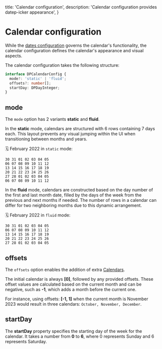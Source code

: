   title: 'Calendar configuration',
  description: 'Calendar configuration provides datep-icker appearance',
}

# Calendar configuration

While the [dates configuration](/datepicker/dates-configuration) governs the calendar's functionality, the calendar configuration defines the calendar's appearance and visual aspects.

The calendar configuration takes the following structure:

```ts
interface DPCalendarConfig {
  mode?: 'static' | 'fluid';
  offsets?: number[];
  startDay: DPDayInteger;
}
```

## mode

The `mode` option has 2 variants **static** and **fluid**.

In the **static** mode, calendars are structured with 6 rows containing 7 days each. This layout prevents any visual jumping within the UI when transitioning between months and years.

🗓 February 2022 in `static` mode:

``` text
30 31 01 02 03 04 05
06 07 08 09 10 11 12
13 14 15 16 17 18 19
20 21 22 23 24 25 26
27 28 01 02 03 04 05
06 07 08 09 10 11 12
```

In the **fluid** mode, calendars are constructed based on the day number of the first and last month date, filled by the days of the week from the previous and next months if needed. The number of rows in a calendar can differ for two neighboring months due to this dynamic arrangement.

🗓 February 2022 in `fluid` mode:

``` text
30 31 01 02 03 04 05
06 07 08 09 10 11 12
13 14 15 16 17 18 19
20 21 22 23 24 25 26
27 28 01 02 03 04 05
```

## offsets

The `offsets` option enables the addition of extra [Calendars](/datepicker/state-data#calendars).

The initial calendar is always **[0]**, followed by any provided offsets. These offset values are calculated based on the current month and can be negative, such as **-1**, which adds a month before the current one.

For instance, using offsets: **[-1, 1]** when the current month is November 2023 would result in three calendars: `October, November, December`.

## startDay

The **startDay** property specifies the starting day of the week for the calendar. It takes a number from **0** to **6**, where 0 represents Sunday and 6 represents Saturday.
